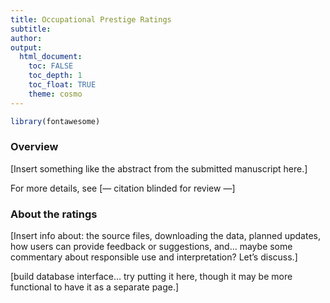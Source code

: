 ```yaml
---
title: Occupational Prestige Ratings
subtitle: 
author: 
output: 
  html_document:
    toc: FALSE
    toc_depth: 1
    toc_float: TRUE
    theme: cosmo
---
```


```r
library(fontawesome)
```

### Overview

[Insert something like the abstract from the submitted manuscript here.]

For more details, see [--- citation blinded for review ---]
<!-- 
<font size="2">Hughes, B. T., Srivastava, S., Leszko, M., & Condon, D. M. (under review). Occupational Prestige: The Psychosocial Indicator of Socioeconomic Status. *Journal TBD*.</font>
-->

### About the ratings

[Insert info about: the source files, downloading the data, planned updates, how users can provide feedback or suggestions, and... maybe some commentary about responsible use and interpretation? Let's discuss.]

[build database interface... try putting it here, though it may be more functional to have it as a separate page.]